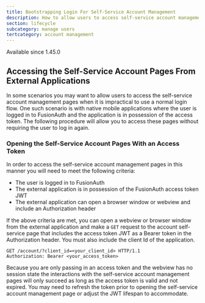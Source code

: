 ```yaml
---
title: Bootstrapping Login For Self-Service Account Management
description: How to allow users to access self-service account management from external applications.
section: lifecycle
subcategory: manage users
tertcategory: account management
---
```


<PremiumPlanBlurb />

<Aside type="version">
Available since 1.45.0
</Aside>

## Accessing the Self-Service Account Pages From External Applications

In some scenarios you may want to allow users to access the self-service account management pages when it is impractical to use a normal login flow. One such scenario is with native mobile applications where the user is logged in to FusionAuth and the application is in possession of the access token. The following procedure will allow you to access these pages without requiring the user to log in again.

### Opening the Self-Service Account Pages With an Access Token

In order to access the self-service account management pages in this manner you will need to meet the following criteria:

* The user is logged in to FusionAuth
* The external application is in possession of the FusionAuth access token JWT
* The external application can open a browser window or webview and include an Authorization header

If the above criteria are met, you can open a webview or browser window from the external application and make a `GET` request to the account self-service page that includes the access token JWT as a Bearer token in the Authorization header. You must also include the client Id of the application.

```shell title="Example HTTP Request with header"
GET /account/?client_id=<your_client_id> HTTP/1.1
Authorization: Bearer <your_access_token>
```

<Aside type="note">
Because you are only passing in an access token and the webview has no session state the interactions with the self-service account management pages will only succeed as long as the access token is valid and not expired. You may need to refresh the token prior to opening the self-service account management page or adjust the JWT lifespan to accommodate.
</Aside>
